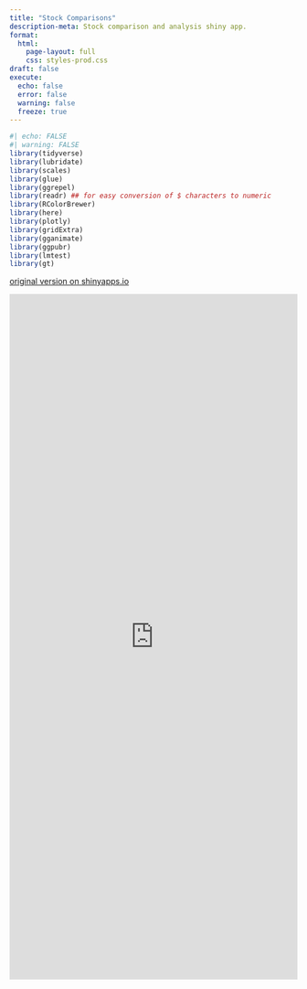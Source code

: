 ```yaml
---
title: "Stock Comparisons"
description-meta: Stock comparison and analysis shiny app.
format:
  html:
    page-layout: full
    css: styles-prod.css
draft: false
execute:
  echo: false
  error: false
  warning: false
  freeze: true
---
```


```r
#| echo: FALSE
#| warning: FALSE
library(tidyverse)
library(lubridate)
library(scales)
library(glue)
library(ggrepel)
library(readr) ## for easy conversion of $ characters to numeric
library(RColorBrewer)
library(here)
library(plotly)
library(gridExtra)
library(gganimate)
library(ggpubr)
library(lmtest)
library(gt)

```

[original version on shinyapps.io](https://catbird.shinyapps.io/stock-comparisons)

```{=html}
<iframe src="https://catbird.shinyapps.io/stock-comparisons/"
width="100%" height="1200px" frameborder="0">
</iframe>
```
